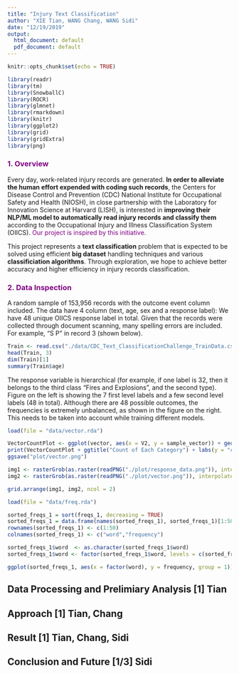 ```yaml
---
title: "Injury Text Classification"
author: "XIE Tian, WANG Chang, WANG Sidi"
date: "12/19/2019"
output:
  html_document: default
  pdf_document: default
---
```


```r
knitr::opts_chunk$set(echo = TRUE)
```


```r
library(readr)
library(tm)
library(SnowballC)
library(ROCR)
library(glmnet)
library(rmarkdown)
library(knitr)
library(ggplot2)
library(grid)
library(gridExtra)
library(png)

```

### <span style = "color:purple">1. Overview</span>
\small
Every day, work-related injury records are generated. **In order to alleviate the human effort expended with coding such records**, the Centers for Disease Control and Prevention (CDC) National Institute for Occupational Safety and Health (NIOSH), in close partnership with the Laboratory for Innovation Science at Harvard (LISH), is interested in **improving their NLP/ML model to automatically read injury records and classify them** according to the Occupational Injury and Illness Classification System (OIICS). <span style = "color:purple">Our project is inspired by this initiative.</span>


This project represents a **text classification** problem that is expected to be solved using efficient **big dataset** handling techniques and various **classificiation algorithms**. Through exploration, we hope to achieve better accuracy and higher efficiency in injury records classification.

### <span style = "color:purple">2. Data Inspection</span>

A random sample of 153,956 records with the outcome event column included. The data have 4 column (text, age, sex and a response label): We have 48 unique OIICS response label in total. Given that the records were collected through document scanning, many spelling errors are included. For example, "S P" in record 3 (shown below).   

\scriptsize
```r

Train <- read.csv("./data/CDC_Text_ClassificationChallenge_TrainData.csv")
head(Train, 3)
dim(Train)[1]
summary(Train$age)

```
\small
The response variable is hierarchical (for example, if one label is 32, then it belongs to the third class "Fires and Explosions", and the second type). Figure on the left is showing the 7 first level labels and a few second level labels (48 in total). Although there are 48 possible outcomes, the frequencies is extremely unbalanced, as shown in the figure on the right. This needs to be taken into account while training different models. 

```r

load(file = "data/vector.rda")

VectorCountPlot <- ggplot(vector, aes(x = V2, y = sample_vector)) + geom_bar(stat = "identity", color = "white", fill = "lightblue") + theme(plot.title = element_text(hjust = 0.5))
print(VectorCountPlot + ggtitle("Count of Each Category") + labs(y = "count", x = "Category Label"))
ggsave("plot/vector.png")

img1 <- rasterGrob(as.raster(readPNG("./plot/response_data.png")), interpolate = FALSE)
img2 <- rasterGrob(as.raster(readPNG("./plot/vector.png")), interpolate = FALSE)

```

```r
grid.arrange(img1, img2, ncol = 2)
```
```r

load(file = "data/freq.rda")

sorted_freqs_1 = sort(freqs_1, decreasing = TRUE)
sorted_freqs_1 = data.frame(names(sorted_freqs_1), sorted_freqs_1)[1:50,]
rownames(sorted_freqs_1) <- c(1:50)
colnames(sorted_freqs_1) <- c("word","frequency")

sorted_freqs_1$word  <- as.character(sorted_freqs_1$word)
sorted_freqs_1$word <- factor(sorted_freqs_1$word, levels = c(sorted_freqs_1$word))

ggplot(sorted_freqs_1, aes(x = factor(word), y = frequency, group = 1)) + geom_line(color = "lightblue", size = 3.5) + geom_point(color = "lightblue", size = 3) + theme(axis.text.x = element_text(angle = 90, hjust = 1), plot.title = element_text(hjust = 0.5)) + ggtitle("Word Frequency") + labs(y = "frequency", x = "word")

```




## Data Processing and Prelimiary Analysis [1] Tian

## Approach [1] Tian, Chang

## Result [1] Tian, Chang, Sidi

## Conclusion and Future [1/3] Sidi
